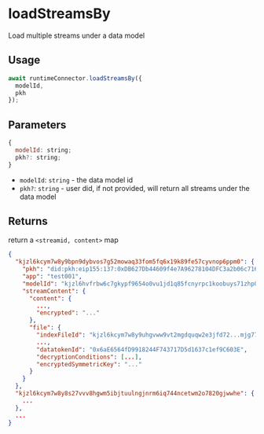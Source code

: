 # loadStreamsBy

Load multiple streams under a data model

## Usage
```js
await runtimeConnector.loadStreamsBy({
  modelId,
  pkh
});
```

## Parameters
```js
{
  modelId: string;
  pkh?: string;
}
```
- `modelId`: `string` - the data model id
- `pkh?`: `string` - user did, if not provided, will return all streams under the data model

## Returns
return a `<streamid, content>` map
```json
{
  "kjzl6kcym7w8y9bpn9dybvos7g52mowaq33fom5fq6x19k89fe57cyvnop6ppm0": {
    "pkh": "did:pkh:eip155:137:0xDB627Db44609f4e7A96278104DFC3a2b06c7160B",
    "app": "test001",
    "modelId": "kjzl6hvfrbw6c7gkypf9654o0vu1jd1q85fcnyrpc1koobuys71zhp0m7kbmrvs",
    "streamContent": {
      "content": {
        ..., 
        "encrypted": "..."
      },
      "file": {
        "indexFileId": "kjzl6kcym7w8y9uhgvww9vt2mgdquqw2e3jfd72...mjg77brphd",
        ...,
        "datatokenId": "0x6aE6564fD9918244F743717D5d1637c1ef9C603E",
        "decryptionConditions": [...],
        "encryptedSymmetricKey": "..."
      }
    }
  },
  "kjzl6kcym7w8y8s27vvv8hgwm5ibjtuulngjnrm6iq744ncetwm2o7820gjwwhe": {
    ...
  },
  ...
}
```